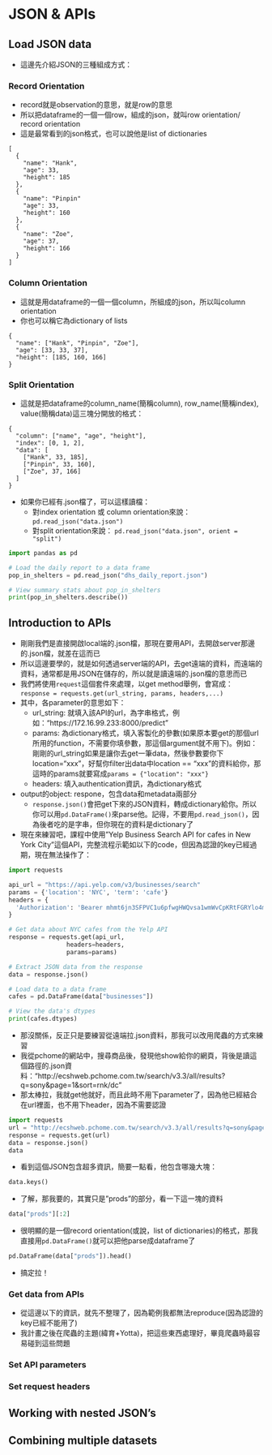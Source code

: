 # JSON & APIs  

## Load JSON data

* 這邊先介紹JSON的三種組成方式：  

### Record Orientation  

* record就是observation的意思，就是row的意思  
* 所以把dataframe的一個一個row，組成的json，就叫row orientation/ record orientation 
* 這是最常看到的json格式，也可以說他是list of dictionaries  

```
[
  {
    "name": "Hank",
    "age": 33,
    "height": 185
  },
  {
    "name": "Pinpin"
    "age": 33,
    "height": 160
  },
  {
    "name": "Zoe",
    "age": 37,
    "height": 166
  }
]
```

### Column Orientation  

* 這就是用dataframe的一個一個column，所組成的json，所以叫column orientation  
* 你也可以稱它為dictionary of lists  

```
{
  "name": ["Hank", "Pinpin", "Zoe"],
  "age": [33, 33, 37],
  "height": [185, 160, 166]
}
```

### Split Orientation  

* 這就是把dataframe的column_name(簡稱column), row_name(簡稱index), value(簡稱data)這三塊分開放的格式：  

```
{
  "column": ["name", "age", "height"],
  "index": [0, 1, 2],
  "data": [
    ["Hank", 33, 185],
    ["Pinpin", 33, 160],
    ["Zoe", 37, 166]
  ]
}
```

* 如果你已經有.json檔了，可以這樣讀檔：  
  * 對index orientation 或 column orientation來說： `pd.read_json("data.json")`  
  * 對split orientation來說： `pd.read_json("data.json", orient = "split")`    

```python
import pandas as pd
```

```python
# Load the daily report to a data frame
pop_in_shelters = pd.read_json("dhs_daily_report.json")

# View summary stats about pop_in_shelters
print(pop_in_shelters.describe())
```

## Introduction to APIs  

* 剛剛我們是直接開啟local端的.json檔，那現在要用API，去開啟server那邊的.json檔，就差在這而已  
* 所以這邊要學的，就是如何透過server端的API，去get遠端的資料，而遠端的資料，通常都是用JSON在儲存的，所以就是讀遠端的.json檔的意思而已  
* 我們將使用`request`這個套件來處理，以get method舉例，會寫成： `response = requests.get(url_string, params, headers,...)`  
* 其中，各parameter的意思如下：  
  * url_string: 就填入該API的url，為字串格式，例如："https://172.16.99.233:8000/predict"  
  * params: 為dictionary格式，填入客製化的參數(如果原本要get的那個url所用的function，不需要你填參數，那這個argument就不用下)。例如：剛剛的url_string如果是讓你去get一筆data，然後參數要你下location="xxx"，好幫你filter出data中location == "xxx"的資料給你，那這時的params就要寫成`params = {"location": "xxx"}`  
  * headers: 填入authentication資訊，為dictionary格式  

* output的object: respone，包含data和metadata兩部分  
  * `response.json()`會把get下來的JSON資料，轉成dictionary給你。所以你可以用`pd.DataFrame()`來parse他。記得，不要用`pd.read_json()`，因為後者吃的是字串，但你現在的資料是dictionary了  

* 現在來練習吧，課程中使用"Yelp Business Search API for cafes in New York City"這個API，完整流程示範如以下的code，但因為認證的key已經過期，現在無法操作了：  

```python
import requests

api_url = "https://api.yelp.com/v3/businesses/search"
params = {'location': 'NYC', 'term': 'cafe'}
headers = {
  'Authorization': 'Bearer mhmt6jn3SFPVC1u6pfwgHWQvsa1wmWvCpKRtFGRYlo4mzA14SisQiDjyygsGMV2Dm7tEsuwdC4TYSA0Ai_GQTjKf9d5s5XLSNfQqdg1oy7jcBBh1i7iQUZBujdA_XHYx'
}

# Get data about NYC cafes from the Yelp API
response = requests.get(api_url, 
                headers=headers, 
                params=params)

# Extract JSON data from the response
data = response.json()

# Load data to a data frame
cafes = pd.DataFrame(data["businesses"])

# View the data's dtypes
print(cafes.dtypes)

```

* 那沒關係，反正只是要練習從遠端拉.json資料，那我可以改用爬蟲的方式來練習  
* 我從pchome的網站中，搜尋商品後，發現他show給你的網頁，背後是讀這個路徑的.json資料："http://ecshweb.pchome.com.tw/search/v3.3/all/results?q=sony&page=1&sort=rnk/dc"  
* 那太棒拉，我就get他就好，而且此時不用下parameter了，因為他已經結合在url裡面，也不用下header，因為不需要認證  

```python
import requests 
url = "http://ecshweb.pchome.com.tw/search/v3.3/all/results?q=sony&page=1&sort=rnk/dc"
response = requests.get(url)
data = response.json()
data
```

* 看到這個JSON包含超多資訊，簡要一點看，他包含哪幾大塊：  

```python
data.keys()
```

* 了解，那我要的，其實只是"prods"的部分，看一下這一塊的資料  

```python
data["prods"][:2]
```

* 很明顯的是一個record orientation(或說，list of dictionaries)的格式，那我直接用`pd.DataFrame()`就可以把他parse成dataframe了  

```python
pd.DataFrame(data["prods"]).head()
```

* 搞定拉！  

### Get data from APIs  

* 從這邊以下的資訊，就先不整理了，因為範例我都無法reproduce(因為認證的key已經不能用了)  
* 我計畫之後在爬蟲的主題(緯育+Yotta)，把這些東西處理好，畢竟爬蟲時最容易碰到這些問題  

### Set API parameters  

### Set request headers  

## Working with nested JSON's  

## Combining multiple datasets  
